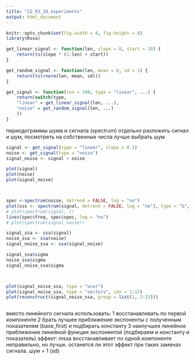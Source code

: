 ```yaml
---
title: "22_03_28_experiments"
output: html_document
---
```


```r
knitr::opts_chunk$set(fig.width = 8, fig.height = 8)
library(Rssa)
```



```r
get_linear_signal <- function(len, slope = 0, start = 10) {
    return(ts(slope * (1:len) + start))
}

get_random_signal <- function(len, mean = 0, sd = 1) {
    return(ts(rnorm(len, mean, sd)))
}

get_signal <- function(len = 100, type = "linear", ...) {
    return(switch(type,
    "linear" = get_linear_signal(len, ...),
    "noise" = get_random_signal(len, ...)
    ))
}
```

периодограммы шума и сигнала (spectrum)
отдельно разложить сигнал и шум, посмотреть на собственные числа
лучше выбрать шум

```r
signal <- get_signal(type = "linear", slope = 0.1)
noise <- get_signal(type = "noise")
signal_noise <- signal + noise

plot(signal)
plot(noise)
plot(signal_noise)



spec <-spectrum(noise, detrend = FALSE, log = "no")
plot(sss <- spectrum(signal, detrend = FALSE, log = "no"), type = "b", symbols = "o")
# plot(spectrum(signal, ))
lines(spec$freq, spec$spec, log = "no")
# plot(spectrum(signal_noise))

signal_ssa <- ssa(signal)
noise_ssa <- ssa(noise)
signal_noise_ssa <- ssa(signal_noise)

signal_ssa$sigma
noise_ssa$sigma
signal_noise_ssa$sigma



plot(signal_noise_ssa, type = "wcor")
plot(signal_noise_ssa, type = "vectors", idx = 1:15)
plot(reconstruct(signal_noise_ssa, group = list(1, 2:15)))



```





вместо линейного сигнала использовать:
1 восстанавливать по первой компоненте
2 брать лучшее приближение экспоненты с полученным показателем (base_first) и подбирать константу
3 наилучшее линейное приближение линейной функции экспонентой (подбираем и константу и показатель)
эффект: mssa восстанавливает по одной компоненте неправильно, но лучше.
останется ли этот эффект при таких заменах сигнала.
шум = 1 (sd)
